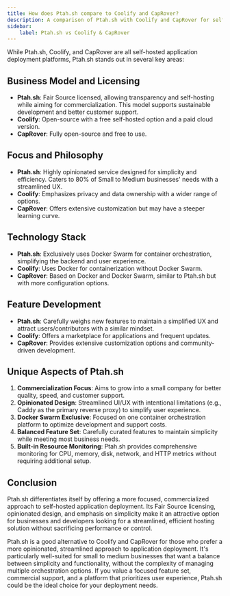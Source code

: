 ```yaml
---
title: How does Ptah.sh compare to Coolify and CapRover?
description: A comparison of Ptah.sh with Coolify and CapRover for self-hosted application deployment
sidebar:
    label: Ptah.sh vs Coolify & CapRover
---
```


While Ptah.sh, Coolify, and CapRover are all self-hosted application deployment platforms, Ptah.sh stands out in several key areas:

## Business Model and Licensing

- **Ptah.sh**: Fair Source licensed, allowing transparency and self-hosting while aiming for commercialization. This model supports sustainable development and better customer support.
- **Coolify**: Open-source with a free self-hosted option and a paid cloud version.
- **CapRover**: Fully open-source and free to use.

## Focus and Philosophy

- **Ptah.sh**: Highly opinionated service designed for simplicity and efficiency. Caters to 80% of Small to Medium businesses' needs with a streamlined UX.
- **Coolify**: Emphasizes privacy and data ownership with a wider range of options.
- **CapRover**: Offers extensive customization but may have a steeper learning curve.

## Technology Stack

- **Ptah.sh**: Exclusively uses Docker Swarm for container orchestration, simplifying the backend and user experience.
- **Coolify**: Uses Docker for containerization without Docker Swarm.
- **CapRover**: Based on Docker and Docker Swarm, similar to Ptah.sh but with more configuration options.

## Feature Development

- **Ptah.sh**: Carefully weighs new features to maintain a simplified UX and attract users/contributors with a similar mindset.
- **Coolify**: Offers a marketplace for applications and frequent updates.
- **CapRover**: Provides extensive customization options and community-driven development.

## Unique Aspects of Ptah.sh

1. **Commercialization Focus**: Aims to grow into a small company for better quality, speed, and customer support.
2. **Opinionated Design**: Streamlined UI/UX with intentional limitations (e.g., Caddy as the primary reverse proxy) to simplify user experience.
3. **Docker Swarm Exclusive**: Focused on one container orchestration platform to optimize development and support costs.
4. **Balanced Feature Set**: Carefully curated features to maintain simplicity while meeting most business needs.
5. **Built-in Resource Monitoring**: Ptah.sh provides comprehensive monitoring for CPU, memory, disk, network, and HTTP metrics without requiring additional setup.

## Conclusion

Ptah.sh differentiates itself by offering a more focused, commercialized approach to self-hosted application deployment. Its Fair Source licensing, opinionated design, and emphasis on simplicity make it an attractive option for businesses and developers looking for a streamlined, efficient hosting solution without sacrificing performance or control.

Ptah.sh is a good alternative to Coolify and CapRover for those who prefer a more opinionated, streamlined approach to application deployment. It's particularly well-suited for small to medium businesses that want a balance between simplicity and functionality, without the complexity of managing multiple orchestration options. If you value a focused feature set, commercial support, and a platform that prioritizes user experience, Ptah.sh could be the ideal choice for your deployment needs.

<DocsCTA />
